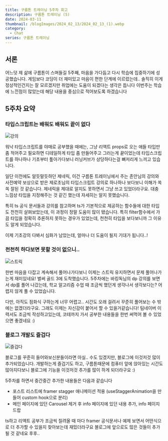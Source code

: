 ```yaml
---
title: 구름톤 트레이닝 5주차 회고
description: 구름톤 트레이닝 (5)
date: 2024-03-11
thumbnail: /blogImages/2024_02_13/2024_02_13_(1).webp
category:
  - Chat
series: 구름톤 트레이닝
---
```


## 서론

어느덧 제 삶에 구름톤이 스며들길 5주째, 마음을 가다듬고 다시 학습에 집중하기에 성공했습니다.
게임보다 코딩이 더 재미있고 마음이 편한 단계에 이르렀는데.. 솔직히 이게 정상적인건지는 잘 모르겠지만 취업에는 도움이 되겠다는 생각은 듭니다
이번주는 학습에 느낀점이 많았는데 해당 내용을 중심으로 적어보도록 하겠습니다

## 5주차 요약

### 타입스크립트는 배워도 배워도 끝이 없다

![강의](</blogImages/2024_03_11/2024_03_11_(2).webp>)

워낙 타입스크립트를 야매로 공부했을 때에는, 그냥 리액트 props로 오는 애들 타입만 좀 적어주고 필요하면 디테일하게 타입 좀 만들어주고 그러는게 끝이었는데
타입스크립트를 하나하나 기초부터 톺아가다보니 러닝커브가 상당하다는걸 뼈저리게 느끼고 있습니다.

일단 이전에도 알듯말듯하던 제네릭, 이건 구름톤 트레이닝에서 주는 존안님의 강의와 사전예약 보상으로 받은 제로초님의 타입스크립트 강의로 하나하나 보다보니 이해가 쏙쏙 잘된 것 같습니다.
제네릭을 제대로 알지도 못하면서 그냥 쓰고 있었더라구요. 대충 느낌상 타입을 지정해주는 것 같긴 했는데 자세히는 알지 못했습니다.

특히 ts 공식 문서들과 강의를 참고하며 ts가 기본적으로 제공하는 함수들에 대한 타입도 천천히 살펴보았는데, 이 과정이 정말 도움이 많이 됐습니다.
특히 filter함수에서 가끔 타입을 정확히 추론하지 못하는 경우가 있었는데, 천천히 타입을 보다보니까 그 이유도 알게 되었습니다.

이제 기초강의 다봐서 심화가 남았는데, 얼마나 더 도움이 될지 기대가 됩니다..!

### 천천히 하다보면 못할 것이 없으니..

![스트릭](</blogImages/2024_03_11/2024_03_11_(1).webp>)

한번 마음을 다잡고 계속해서 풀어나가다보니 이제는 스트릭 유지하면서 문제 풀어나가는게 재미있네요! 벌써 골드 3에 도착했습니다.
5주차에는 바킹독님의 dp 강의를 보면서 dp를 풀어 나갔는데, 학교 알고리즘 수업 때 조금씩 했던게 생각나서 생각보다는? 어렵지 않게 풀 수 있었습니다.

다만, 아직도 점화식 구하는게 너무 어렵고.. 시간도 오래 걸려서 꾸준히 풀어보는 수 밖에는 없겠더라구요. 그래도 이제는 자신감이 붙어서 할 수 있을거같습니다!
팀네이버 이력서도 조금씩 작성하고있는데, 코테까지 가서 공부한 내용들을 한번 써먹어 볼 수 있었으면 좋겠네요 :)

### 블로그 개발도 즐겁다

![즐겁다](</blogImages/2024_03_11/2024_03_11_(3).webp>)

블로그를 꾸준히 들어와보신분들이라면 아실.. 수도 있겠지만, 블로그에 이것저것 많이 추가되었습니다.
개발하는게 즐겁기도 하고, 구름톤때문에 컴퓨터 앞에 앉아있는 시간도 많아지다보니 블로그에 기능을 이것저것 추가를 많이 하게 되더라구요 :)

5주차를 하면서 중간중간 추가한 내용들은 다음과 같습니다

- 포스트 리스트에 framer stagger 애니메이션 적용 (useStaggerAnimation을 만들어 custom hook으로 분리)
- 메인 페이지에 있던 Carousel 제거 후 info 페이지에 있던 내용 추가, info 페이지 드랍

ts하고 리액트 공부가 조금씩 질려올 때 마다 framer 공식문서나 예제 보면서 어떤식으로 더 추가할 수 있을지 찾아보는데 재밌더라구요
블로그에 앞으로도 많은 것들이 추가될 것 같네요 후후..
